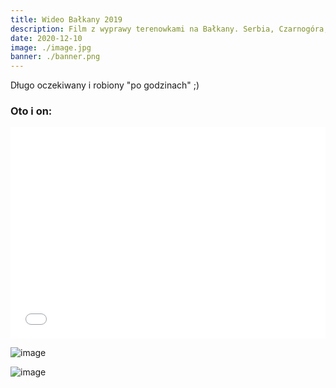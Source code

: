 ```yaml
---
title: Wideo Bałkany 2019
description: Film z wyprawy terenowkami na Bałkany. Serbia, Czarnogóra, Albania, Bosnia.
date: 2020-12-10
image: ./image.jpg
banner: ./banner.png
---
```


Długo oczekiwany i robiony "po godzinach" ;)

### Oto i on:

<iframe
    src="//player.vimeo.com/video/103224792?title=0&amp;byline=0&amp;portrait=0"
    width="100%"
    height="338"
    frameborder="0"
    webkitallowfullscreen
    mozallowfullscreen
    allowfullscreen
></iframe>

<Row>
<Col>

![image](./b1.jpg)

</Col>
<Col>

![image](./b2.jpg)

</Col>
</Row>



